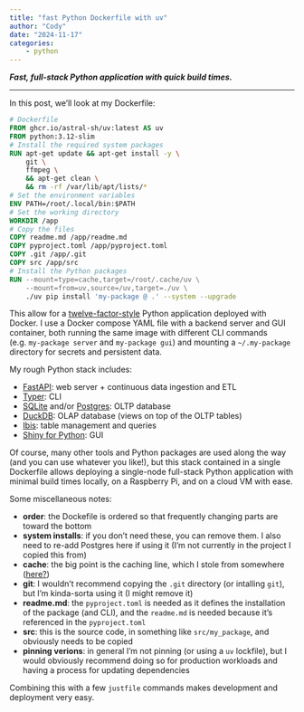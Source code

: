```yaml
---
title: "fast Python Dockerfile with uv"
author: "Cody"
date: "2024-11-17"
categories: 
    - python
---
```


***Fast, full-stack Python application with quick build times.***

---

In this post, we'll look at my Dockerfile:

```dockerfile
# Dockerfile
FROM ghcr.io/astral-sh/uv:latest AS uv
FROM python:3.12-slim
# Install the required system packages
RUN apt-get update && apt-get install -y \
    git \
    ffmpeg \
    && apt-get clean \
    && rm -rf /var/lib/apt/lists/*
# Set the environment variables
ENV PATH=/root/.local/bin:$PATH
# Set the working directory
WORKDIR /app
# Copy the files
COPY readme.md /app/readme.md
COPY pyproject.toml /app/pyproject.toml
COPY .git /app/.git
COPY src /app/src
# Install the Python packages
RUN --mount=type=cache,target=/root/.cache/uv \
    --mount=from=uv,source=/uv,target=./uv \
    ./uv pip install 'my-package @ .' --system --upgrade
```

This allow for a [twelve-factor-style](https://12factor.net) Python application deployed with Docker. I use a Docker compose YAML file with a backend server and GUI container, both running the same image with different CLI commands (e.g. `my-package server` and `my-package gui`) and mounting a `~/.my-package` directory for secrets and persistent data.

My rough Python stack includes:

- [FastAPI](https://fastapi.tiangolo.com): web server + continuous data ingestion and ETL
- [Typer](https://typer.tiangolo.com): CLI
- [SQLite](https://github.com/sqlite/sqlite) and/or [Postgres](https://github.com/postgres/postgres): OLTP database
- [DuckDB](https://github.com/duckdb/duckdb): OLAP database (views on top of the OLTP tables)
- [Ibis](https://github.com/ibis-project/ibis): table management and queries
- [Shiny for Python](https://github.com/posit-dev/py-shiny): GUI

Of course, many other tools and Python packages are used along the way (and you can use whatever you like!), but this stack contained in a single Dockerfile allows deploying a single-node full-stack Python application with minimal build times locally, on a Raspberry Pi, and on a cloud VM with ease.

Some miscellaneous notes:

- **order**: the Dockefile is ordered so that frequently changing parts are toward the bottom
- **system installs**: if you don't need these, you can remove them. I also need to re-add Postgres here if using it (I'm not currently in the project I copied this from)
- **cache**: the big point is the caching line, which I stole from somewhere ([here?](https://github.com/astral-sh/uv/issues/4385))
- **git**: I wouldn't recommend copying the `.git` directory (or intalling `git`), but I'm kinda-sorta using it (I might remove it)
- **readme.md**: the `pyproject.toml` is needed as it defines the installation of the package (and CLI), and the `readme.md` is needed because it's referenced in the `pyproject.toml`
- **src**: this is the source code, in something like `src/my_package`, and obviously needs to be copied
- **pinning verions**: in general I'm not pinning (or using a `uv` lockfile), but I would obviously recommend doing so for production workloads and having a process for updating dependencies

Combining this with a few `justfile` commands makes development and deployment very easy.
